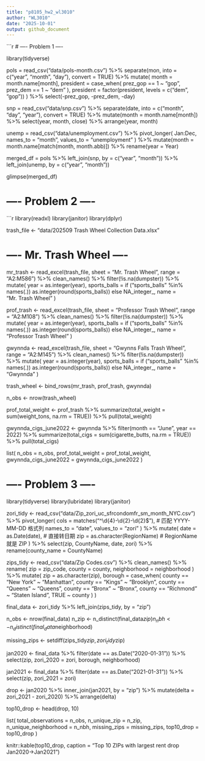 ```yaml
---
title: "p8105_hw2_wl3010"
author: "WL3010"
date: "2025-10-01"
output: github_document
---
```

```r
# ---- Problem 1 ----

library(tidyverse)

pols = read_csv("data/pols-month.csv") %>%
  separate(mon, into = c("year", "month", "day"), convert = TRUE) %>%
  mutate(
    month = month.name[month],
    president = case_when(
      prez_gop == 1 ~ "gop",
      prez_dem == 1 ~ "dem"
    ),
    president = factor(president, levels = c("dem", "gop"))
  ) %>%
  select(-prez_gop, -prez_dem, -day)

snp = read_csv("data/snp.csv") %>%
  separate(date, into = c("month", "day", "year"), convert = TRUE) %>%
  mutate(month = month.name[month]) %>%
  select(year, month, close) %>%
  arrange(year, month)

unemp = read_csv("data/unemployment.csv") %>%
  pivot_longer(
    Jan:Dec,
    names_to = "month",
    values_to = "unemployment"
  ) %>%
  mutate(month = month.name[match(month, month.abb)]) %>%
  rename(year = Year)

merged_df = pols %>%
  left_join(snp, by = c("year", "month")) %>%
  left_join(unemp, by = c("year", "month"))

glimpse(merged_df)

# ---- Problem 2 ----

```r
library(readxl)
library(janitor)
library(dplyr)

trash_file <- "data/202509 Trash Wheel Collection Data.xlsx"

# ---- Mr. Trash Wheel ----
mr_trash <- read_excel(trash_file, sheet = "Mr. Trash Wheel", range = "A2:M586") %>%
  clean_names() %>%
  filter(!is.na(dumpster)) %>%
  mutate(
    year = as.integer(year),
    sports_balls = if ("sports_balls" %in% names(.)) as.integer(round(sports_balls)) else NA_integer_,
    name = "Mr. Trash Wheel"
  )

prof_trash <- read_excel(trash_file, sheet = "Professor Trash Wheel", range = "A2:M108") %>%
  clean_names() %>%
  filter(!is.na(dumpster)) %>%
  mutate(
    year = as.integer(year),
    sports_balls = if ("sports_balls" %in% names(.)) as.integer(round(sports_balls)) else NA_integer_,
    name = "Professor Trash Wheel"
  )

gwynnda <- read_excel(trash_file, sheet = "Gwynns Falls Trash Wheel", range = "A2:M145") %>%
  clean_names() %>%
  filter(!is.na(dumpster)) %>%
  mutate(
    year = as.integer(year),
    sports_balls = if ("sports_balls" %in% names(.)) as.integer(round(sports_balls)) else NA_integer_,
    name = "Gwynnda"
  )

trash_wheel <- bind_rows(mr_trash, prof_trash, gwynnda)

n_obs <- nrow(trash_wheel)

prof_total_weight <- prof_trash %>%
  summarize(total_weight = sum(weight_tons, na.rm = TRUE)) %>%
  pull(total_weight)

gwynnda_cigs_june2022 <- gwynnda %>%
  filter(month == "June", year == 2022) %>%
  summarize(total_cigs = sum(cigarette_butts, na.rm = TRUE)) %>%
  pull(total_cigs)

list(
  n_obs = n_obs,
  prof_total_weight = prof_total_weight,
  gwynnda_cigs_june2022 = gwynnda_cigs_june2022
)



# ---- Problem 3 ----
library(tidyverse)
library(lubridate)
library(janitor)

zori_tidy <- read_csv("data/Zip_zori_uc_sfrcondomfr_sm_month_NYC.csv") %>%
  pivot_longer(
    cols = matches("^\\d{4}-\\d{2}-\\d{2}$"),   # 匹配 YYYY-MM-DD 格式列
    names_to = "date",
    values_to = "zori"
  ) %>%
  mutate(
    date = as.Date(date),                       # 直接转日期
    zip  = as.character(RegionName)             # RegionName 就是 ZIP
  ) %>%
  select(zip, CountyName, date, zori) %>%
  rename(county_name = CountyName)

zips_tidy <- read_csv("data/Zip Codes.csv") %>%
  clean_names() %>%
  rename(
    zip = zip_code,
    county = county,
    neighborhood = neighborhood
  ) %>%
  mutate(
    zip = as.character(zip),
    borough = case_when(
      county == "New York"   ~ "Manhattan",
      county == "Kings"      ~ "Brooklyn",
      county == "Queens"     ~ "Queens",
      county == "Bronx"      ~ "Bronx",
      county == "Richmond"   ~ "Staten Island",
      TRUE ~ county
    )
  )

final_data <- zori_tidy %>%
  left_join(zips_tidy, by = "zip")

n_obs <- nrow(final_data)
n_zip <- n_distinct(final_data$zip)
n_nbh <- n_distinct(final_data$neighborhood)

missing_zips <- setdiff(zips_tidy$zip, zori_tidy$zip)

jan2020 <- final_data %>%
  filter(date == as.Date("2020-01-31")) %>%
  select(zip, zori_2020 = zori, borough, neighborhood)

jan2021 <- final_data %>%
  filter(date == as.Date("2021-01-31")) %>%
  select(zip, zori_2021 = zori)

drop <- jan2020 %>%
  inner_join(jan2021, by = "zip") %>%
  mutate(delta = zori_2021 - zori_2020) %>%
  arrange(delta)

top10_drop <- head(drop, 10)

list(
  total_observations = n_obs,
  n_unique_zip = n_zip,
  n_unique_neighborhood = n_nbh,
  missing_zips = missing_zips,
  top10_drop = top10_drop
)

knitr::kable(top10_drop, caption = "Top 10 ZIPs with largest rent drop Jan2020→Jan2021")
